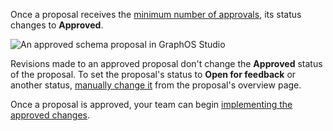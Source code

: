 Once a proposal receives the [minimum number of approvals](/graphos/delivery/schema-proposals/configuration#required-approvals), its status changes to **Approved**.

<img
  src="../graphos/img/schema-proposals/approved-proposal.jpg"
  className="screenshot"
  alt="An approved schema proposal in GraphOS Studio"
/>

<Note>

Revisions made to an approved proposal don't change the **Approved** status of the proposal.
To set the proposal's status to **Open for feedback** or another status, [manually change it](/graphos/delivery/schema-proposals/creation#change-proposal-status) from the proposal's overview page.

</Note>

Once a proposal is approved, your team can begin [implementing the approved changes](/graphos/delivery/schema-proposals/implementation).
